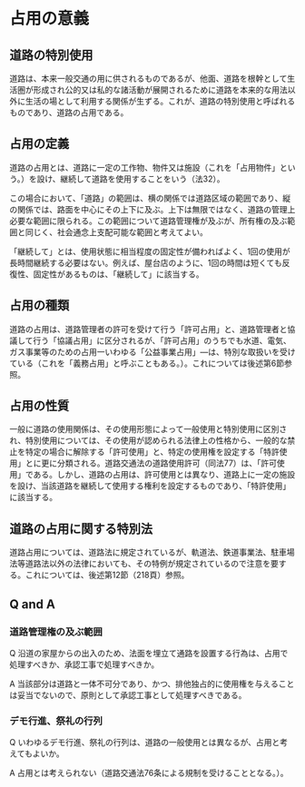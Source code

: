 # 占用の意義

## 道路の特別使用

道路は、本来一般交通の用に供されるものであるが、他面、道路を根幹として生活圏が形成され公的又は私的な諸活動が展開されるために道路を本来的な用法以外に生活の場として利用する関係が生ずる。これが、道路の特別使用と呼ばれるものであり、道路の占用である。

## 占用の定義

道路の占用とは、道路に一定の工作物、物件又は施設（これを「占用物件」という。）を設け、継続して道路を使用することをいう（法32）。

この場合において、「道路」の範囲は、横の関係では道路区域の範囲であり、縦の関係では、路面を中心にその上下に及ぶ。上下は無限ではなく、道路の管理上必要な範囲に限られる。この範囲について道路管理権が及ぶが、所有権の及ぶ範囲と同じく、社会通念上支配可能な範囲と考えてよい。

「継続して」とは、使用状態に相当程度の固定性が備わればよく、1回の使用が長時間継続する必要はない。例えば、屋台店のように、1回の時間は短くても反復性、固定性があるものは、「継続して」に該当する。

## 占用の種類

道路の占用は、道路管理者の許可を受けて行う「許可占用」と、道路管理者と協議して行う「協議占用」に区分されるが、「許可占用」のうちでも水道、電気、ガス事業等のための占用一いわゆる「公益事業占用」––は、特別な取扱いを受けている（これを「義務占用」と呼ぶこともある。）。これについては後述第6節参照。

## 占用の性質

一般に道路の使用関係は、その使用形態によって一般使用と特別使用に区別され、特別使用については、その使用が認められる法律上の性格から、一般的な禁止を特定の場合に解除する「許可使用」と、特定の使用権を設定する「特許使用」とに更に分類される。道路交通法の道路使用許可（同法77）は、「許可使用」である。しかし、道路の占用は、許可使用とは異なり、道路上に一定の施設を設け、当該道路を継続して使用する権利を設定するものであり、「特許使用」に該当する。

## 道路の占用に関する特別法

道路占用については、道路法に規定されているが、軌道法、鉄道事業法、駐車場法等道路法以外の法律においても、その特例が規定されているので注意を要する。これについては、後述第12節（218頁）参照。

## Q and A


### 道路管理権の及ぶ範囲

Q 沿道の家屋からの出入のため、法面を埋立て通路を設置する行為は、占用で処理すべきか、承認工事で処理すべきか。

A 当該部分は道路と一体不可分であり、かつ、排他独占的に使用権を与えることは妥当でないので、原則として承認工事として処理すべきである。

### デモ行進、祭礼の行列

Q いわゆるデモ行進、祭礼の行列は、道路の一般使用とは異なるが、占用と考えてもよいか。

A 占用とは考えられない（道路交通法76条による規制を受けることとなる。）。
